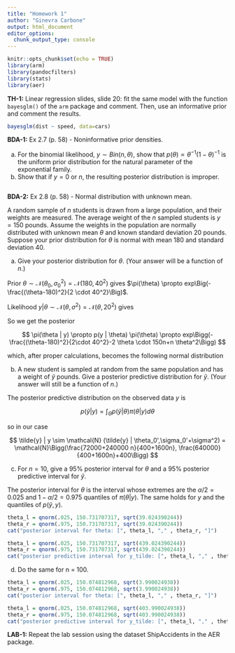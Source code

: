 ```yaml
---
title: "Homework 1"
author: "Ginevra Carbone"
output: html_document
editor_options: 
  chunk_output_type: console
---
```


```r
knitr::opts_chunk$set(echo = TRUE)
library(arm)
library(pandocfilters)
library(stats)
library(aer)
```

**TH-1:** Linear regression slides, slide 20: fit the same model with the function `bayesglm()` of the `arm` package and comment. Then, use an informative prior and comment the results.

```r

bayesglm(dist ~ speed, data=cars)
```

**BDA-1:** Ex 2.7 (p. 58) - Noninformative prior densities.

(a) For the binomial likelihood, $y ∼ Bin(n, θ)$, show that $p(θ) ∝ θ ^{−1} (1 − θ)^{−1}$ is the uniform prior distribution for the natural parameter of the exponential family.
(b) Show that if $y = 0$ or $n$, the resulting posterior distribution is improper.

```r

```

**BDA-2:** Ex 2.8 (p. 58) - Normal distribution with unknown mean.

A random sample of $n$ students is drawn from a large population, and their weights are measured. The average weight of the $n$ sampled students is $y = 150$ pounds. Assume the weights in the population are normally distributed with unknown mean $θ$ and known standard deviation 20 pounds. Suppose your prior distribution for $θ$ is normal with mean 180 and standard deviation 40.

(a) Give your posterior distribution for $θ$. (Your answer will be a function of $n$.)

Prior $\theta \sim \mathcal{N}(\theta_0, \sigma_0^2) = \mathcal{N}(180,40^2)$ gives $\pi(\theta) \propto exp\Big(-\frac{(\theta-180)^2}{2 \cdot 40^2}\Big)$.

Likelihood $y | \theta \sim \mathcal{N}(\theta, \sigma^2) = \mathcal{N}(\theta, 20^2)$ gives 

\begin{align}

p(y|\theta) 
  & = \Pi_{i=1}^n f_Y(y_i; \theta, 20^2) = \Pi_{i=1}^n \frac{1}{\sqrt{2 \pi 20^2}} exp\Big(-\frac{(y_i - \theta)^2}{2\cdot 20^2}\Big) \\
  & \propto exp \Big(\sum(y_i - \theta)^2 \Big)  \propto exp \Big( -2\theta \cdot 150 n + n \theta^2 \Big)
  
\end{align}

So we get the posterior 

$$
\pi(\theta | y) \propto p(y | \theta) \pi(\theta) \propto exp\Bigg(-\frac{(\theta-180)^2}{2\cdot 40^2}-2 \theta \cdot 150n+n \theta^2\Bigg)
$$

which, after proper calculations, becomes the following normal distribution

\begin{align}
\theta | y \sim
\mathcal{N}(\theta_0',\sigma_0')
&= \mathcal{N}
\Bigg( 
\frac{180 \cdot 20^2+150 \cdot n \cdot 20^2}{20^2 + n\cdot 40^2}, 
\frac{20^2 \cdot 40^2}{20^2+n40^2}
\Bigg)\\

&= \mathcal{N}\Bigg(\frac{72000+240000 n}{400+1600n}, \frac{640000}{400+1600n}\Bigg) 
\end{align}

(b) A new student is sampled at random from the same population and has a weight of $\tilde{y}$ pounds. Give a posterior predictive distribution for $\tilde{y}$. (Your answer will still be a function of $n$.)

The posterior predictive distribution on the observed data $y$ is

$$
p(\tilde{y} | y) = \int_{\Theta} p(\tilde{y} | \theta) \pi(\theta|y)d\theta 
$$

so in our case

$$
\tilde{y} | y
  \sim  \mathcal{N} (\tilde{y} | \theta_0',\sigma_0'+\sigma^2)
  = \mathcal{N}\Bigg(\frac{72000+240000 n}{400+1600n}, \frac{640000}{400+1600n}+400\Bigg)
$$

(c) For $n = 10$, give a 95% posterior interval for $θ$ and a 95% posterior predictive interval
for $ỹ$.

The posterior interval for $\theta$ is the interval whose extremes are the $\alpha/2=0.025$ and $1-\alpha/2=0.975$ quantiles of $\pi(\theta | y)$. The same holds for $y$ and the quantiles of $p(\tilde{y},y)$.

```r
theta_l = qnorm(.025, 150.731707317, sqrt(39.024390244))
theta_r = qnorm(.975, 150.731707317, sqrt(39.024390244))
cat("posterior interval for theta: [", theta_l, "," , theta_r, "]")

theta_l = qnorm(.025, 150.731707317, sqrt(439.024390244))
theta_r = qnorm(.975, 150.731707317, sqrt(439.024390244))
cat("posterior predictive interval for y_tilde: [", theta_l, "," , theta_r, "]")
```

(d) Do the same for n = 100.

```r
theta_l = qnorm(.025, 150.074812968, sqrt(3.990024938))
theta_r = qnorm(.975, 150.074812968, sqrt(3.990024938))
cat("posterior interval for theta: [", theta_l, "," , theta_r, "]")

theta_l = qnorm(.025, 150.074812968, sqrt(403.990024938))
theta_r = qnorm(.975, 150.074812968, sqrt(403.990024938))
cat("posterior predictive interval for y_tilde: [", theta_l, "," , theta_r, "]")

```

**LAB-1:** Repeat the lab session using the dataset ShipAccidents in the AER package.

```r

```

